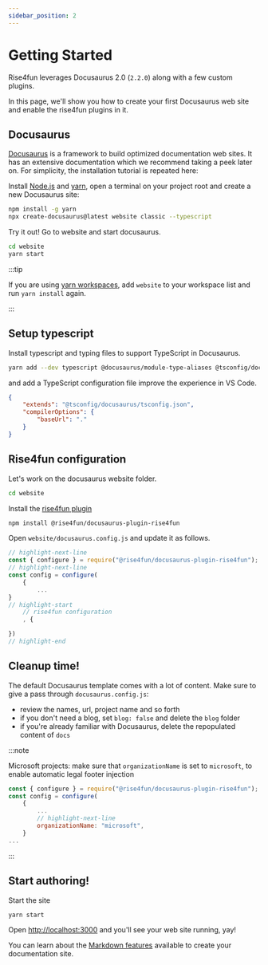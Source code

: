 ```yaml
---
sidebar_position: 2
---
```


# Getting Started

Rise4fun leverages Docusaurus 2.0 (`2.2.0`) along with a few custom plugins.

In this page, we'll show you how to create your first Docusaurus web site and
enable the rise4fun plugins in it.

## Docusaurus

[Docusaurus](https://docusaurus.io/) is a framework to build optimized documentation web sites.
It has an extensive documentation which we recommend taking a peek later on. For simplicity,
the installation tutorial is repeated here:

Install [Node.js](https://nodejs.org/en/download/) and [yarn](https://yarnpkg.com/), open a terminal on your project root
and create a new Docusaurus site:

```bash
npm install -g yarn
npx create-docusaurus@latest website classic --typescript
```

Try it out! Go to website and start docusaurus.

```bash
cd website
yarn start
```

:::tip

If you are using [yarn workspaces](https://yarnpkg.com/features/workspaces), add `website` to your workspace list and run `yarn install` again.

:::

## Setup typescript

Install typescript and typing files to support TypeScript in Docusaurus.

```bash
yarn add --dev typescript @docusaurus/module-type-aliases @tsconfig/docusaurus
```

and add a TypeScript configuration file improve the experience in VS Code.

```json file="website/tsconfig.json"
{
    "extends": "@tsconfig/docusaurus/tsconfig.json",
    "compilerOptions": {
        "baseUrl": "."
    }
}
```

## Rise4fun configuration

Let's work on the docusaurus website folder.

```bash
cd website
```

Install the [rise4fun plugin](https://www.npmjs.com/package/@rise4fun/docusaurus-plugin-rise4fun)

```bash npm2yarn
npm install @rise4fun/docusaurus-plugin-rise4fun
```

Open `website/docusaurus.config.js` and update it as follows.

```js title="website/docusaurus.config.js"
// highlight-next-line
const { configure } = require("@rise4fun/docusaurus-plugin-rise4fun");
// highlight-next-line
const config = configure(
    {
        ...
}
// highlight-start
    // rise4fun configuration
    , {

})
// highlight-end
```

## Cleanup time!

The default Docusaurus template comes with a lot of content. Make sure to give a pass through `docusaurus.config.js`:

-   review the names, url, project name and so forth
-   if you don't need a blog, set `blog: false` and delete the `blog` folder
-   if you're already familiar with Docusaurus, delete the repopulated content of `docs`

:::note

Microsoft projects: make sure that `organizationName` is set to `microsoft`, to enable automatic legal footer injection

```js title="website/docusaurus.config.js"
const { configure } = require("@rise4fun/docusaurus-plugin-rise4fun");
const config = configure(
    {
        ...
        // highlight-next-line
        organizationName: "microsoft",
    }
...
```

:::

## Start authoring!

Start the site

```bash
yarn start
```

Open [http://localhost:3000](http://localhost:3000) and you'll see your web site running, yay!

You can learn about the [Markdown features](/docs/markdown-features) available to create your documentation site.

